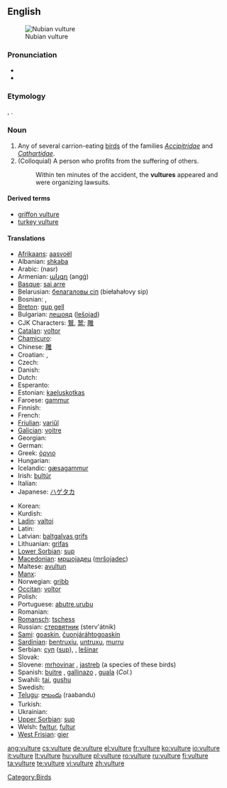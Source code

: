 {{wikipedia}}
==English==
[[Image:Nubianvulture.jpeg|thumb|Nubian vulture]]

===Pronunciation===
* {{IPA|/ˈvʌlʧə/}}
* {{audio|en-us-vulture.ogg|Audio (US)}}

===Etymology===
{{etyl|la}} {{term|vultur}}, {{term|voltur|lang=la}}.

===Noun===
{{en-noun}}

# Any of several carrion-eating [[bird]]s of the families ''[[Accipitridae]]'' and ''[[Cathartidae]]''.
# (Colloquial) A person who profits from the suffering of others.
#: Within ten minutes of the accident, the '''vultures''' appeared and were organizing lawsuits.

====Derived terms====
* [[griffon vulture]]
* [[turkey vulture]]

====Translations====
{{trans-top|bird}}
* [[Afrikaans]]: [[aasvoël]]
* Albanian: [[shkaba]]
* Arabic: {{Arab|[[نسر]]}} (nasr)
* Armenian: [[անգղ]] (angġ)
* [[Basque]]: [[sai arre]]
* Belarusian: [[белагаловы сіп]] (biełahałovy sip)
* Bosnian: {{t-|bs|lešinar|m}}, {{t-|bs|sup|m}}
* [[Breton]]: [[gup gell]]
* Bulgarian: [[лешояд]] ([[lešojad]])
* CJK Characters: [[鷲]], [[鹫]]; [[雕]]
* [[Catalan]]: [[voltor]]
* [[Chamicuro]]: {{tø|ccc|tsemo'ye}}
* Chinese: [[雕]]
* Croatian: {{t-|hr|lešinar|m|alt=lèšinār}}, {{t-|hr|sup|m|alt=sȕp}}
* Czech: {{t-|cs|sup}}
* Danish: {{t|da|grib|c}}
* Dutch: {{t+|nl|gier|m}}
* Esperanto: {{t-|eo|vulturo|xs=Esperanto}}
* Estonian: [[kaeluskotkas]]
* Faroese: [[gammur]]
* Finnish: {{t-|fi|korppikotka}}
* French: {{t+|fr|vautour|m}}
* [[Friulian]]: [[variűl]]
* [[Galician]]: [[voitre]]
* Georgian: {{t|ka|ორბი|tr=orbi}}
* German: {{t+|de|Geier|m}}
* Greek: [[όρνιο]]
* Hungarian: {{t+|hu|keselyű}}
* Icelandic: [[gæsagammur]]
* Irish: [[bultúr]]
* Italian: {{t+|it|grifone}}
* Japanese: [[ハゲタカ]]
{{trans-mid}}
* Korean: {{t-|ko|독수리|sc=Hang}}
* Kurdish: {{ku-Arab|[[هه‌ڵۆ]]}}
* [[Ladin]]: [[valtoi]]
* Latin: {{t-|la|vultur|m}}
* Latvian: [[baltgalvas grifs]]
* Lithuanian: [[grifas]]
* [[Lower Sorbian]]: [[sup]]
* [[Macedonian]]: [[мршоjадец]] ([[mršojadec]])
* Maltese: [[avultun]]
* [[Manx]]: {{t-|gv|ushag chonvayrtagh}}
* Norwegian: [[gribb]] {{m}}
* [[Occitan]]: [[voltor]]
* Polish: {{t+|pl|sęp|m}}
* Portuguese: [[abutre]],[[urubu]] {{m}}
* Romanian: {{t+|ro|vultur}}
* [[Romansch]]: [[tschess]]
* Russian: [[стервятник]] (sterv'átnik)
* [[Sami]]: [[goaskin]], [[čuonjáráhtogoaskin]]
* [[Sardinian]]: [[bentruxiu]], [[untruxu]], [[murru]]
* Serbian: [[суп]] ([[sup]]), {{m}}, [[lešinar]] {{m}}
* Slovak: {{t-|sk|sup|m}}
* Slovene: [[mrhovinar]] {{m}}, [[jastreb]] {{m}} (a species of these birds)
* Spanish: [[buitre]] {{m}}, [[gallinazo]] {{m}}, [[guala]] {{f}} (''Col.'')
* Swahili: [[tai]], [[gushu]]
* Swedish: {{t+|sv|gam}}
* [[Telugu]]: [[రాబందు]] (raabandu)
* Turkish: {{t+|tr|akbaba}}
* Ukrainian: {{t-|uk|вольт|tr=vol't|sc=Cyrl|xs=Ukrainian}}
* [[Upper Sorbian]]: [[sup]]
* Welsh: [[fwltur]], [[fultur]]
* [[West Frisian]]: [[gier]]
{{trans-bottom}}

[[Category:Birds]]

[[ang:vulture]]
[[cs:vulture]]
[[de:vulture]]
[[el:vulture]]
[[fr:vulture]]
[[ko:vulture]]
[[io:vulture]]
[[it:vulture]]
[[lt:vulture]]
[[hu:vulture]]
[[pl:vulture]]
[[ro:vulture]]
[[ru:vulture]]
[[fi:vulture]]
[[ta:vulture]]
[[te:vulture]]
[[vi:vulture]]
[[zh:vulture]]